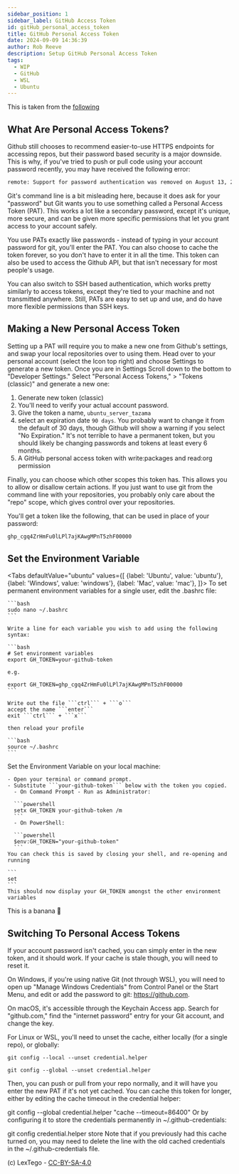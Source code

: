 ```yaml
---  
sidebar_position: 1  
sidebar_label: GitHub Access Token
id: gitHub_personal_access_token
title: GitHub Personal Access Token
date: 2024-09-09 14:36:39
author: Rob Reeve
description: Setup GitHub Personal Access Token
tags: 
  - WIP
  - GitHub
  - WSL
  - Ubuntu
---  
```



This is taken from the [following](https://www.howtogeek.com/devops/how-to-set-up-https-personal-access-tokens-for-github-authentication/)

## What Are Personal Access Tokens?

Github still chooses to recommend easier-to-use HTTPS endpoints for accessing repos, but their password based security is a major downside. This is why, if you've tried to push or pull code using your account password recently, you may have received the following error:

```bash
remote: Support for password authentication was removed on August 13, 2021. Please use a personal access token instead.
```

Git's command line is a bit misleading here, because it does ask for your "password" but Git wants you to use something called a Personal Access Token (PAT). This works a lot like a secondary password, except it's unique, more secure, and can be given more specific permissions that let you grant access to your account safely.

You use PATs exactly like passwords - instead of typing in your account password for git, you'll enter the PAT. You can also choose to cache the token forever, so you don't have to enter it in all the time. This token can also be used to access the Github API, but that isn't necessary for most people's usage.

You can also switch to SSH based authentication, which works pretty similarly to access tokens, except they're tied to your machine and not transmitted anywhere. Still, PATs are easy to set up and use, and do have more flexible permissions than SSH keys.

## Making a New Personal Access Token

Setting up a PAT will require you to make a new one from Github's settings, and swap your local repositories over to using them. Head over to your personal account (select the Icon top right) and choose Settings to generate a new token. Once you are in Settings Scroll down to the bottom to "Developer Settings." Select "Personal Access Tokens," > "Tokens (classic)" and generate a new one:

1. Generate new token (classic)
2. You'll need to verify your actual account password.
3. Give the token a name, ```ubuntu_server_tazama```
4. select an expiration date ```90 days```. You probably want to change it from the default of 30 days, though Github will show a warning if you select "No Expiration." It's not terrible to have a permanent token, but you should likely be changing passwords and tokens at least every 6 months.
5. A GitHub personal access token with write:packages and read:org permission

Finally, you can choose which other scopes this token has. This allows you to allow or disallow certain actions. If you just want to use git from the command line with your repositories, you probably only care about the "repo" scope, which gives control over your repositories.

You'll get a token like the following, that can be used in place of your password:

```bash
ghp_cgq4ZrHmFu0lLPl7ajKAwgMPnT5zhF00000
```

## Set the Environment Variable

<Tabs
  defaultValue="ubuntu"
  values={[
    {label: 'Ubuntu', value: 'ubuntu'},
    {label: 'Windows', value: 'windows'},
    {label: 'Mac', value: 'mac'},
  ]}>
  <TabItem value="ubuntu">
    To set permanent environment variables for a single user, edit the .bashrc file:

    ```bash
    sudo nano ~/.bashrc
    ```

    Write a line for each variable you wish to add using the following syntax:
      
    ```bash
    # Set environment variables
    export GH_TOKEN=your-github-token

    e.g.

    export GH_TOKEN=ghp_cgq4ZrHmFu0lLPl7ajKAwgMPnT5zhF00000
    ```

    Write out the file ```ctrl``` + ```o```  
    accept the name ```enter```  
    exit ```ctrl``` + ```x```  

    then reload your profile

    ```bash
    source ~/.bashrc
    ```
  </TabItem>
  <TabItem value="windows">
    Set the Environment Variable on your local machine:
    
    - Open your terminal or command prompt.
    - Substitute ```your-github-token``` below with the token you copied.
      - On Command Prompt - Run as Administrator:

      ```powershell
      setx GH_TOKEN your-github-token /m
      ```
      - On PowerShell:

      ```powershell
      $env:GH_TOKEN="your-github-token"
      ```
    You can check this is saved by closing your shell, and re-opening and running

    ```
    set
    ```
    This should now display your GH_TOKEN amongst the other environment variables
  </TabItem>
  <TabItem value="mac">
        This is a banana 🍌
  </TabItem>
</Tabs>

## Switching To Personal Access Tokens

If your account password isn't cached, you can simply enter in the new token, and it should work. If your cache is stale though, you will need to reset it.

On Windows, if you're using native Git (not through WSL), you will need to open up "Manage Windows Credentials" from Control Panel or the Start Menu, and edit or add the password to git: https://github.com.

On macOS, it's accessible through the Keychain Access app. Search for "github.com," find the "internet password" entry for your Git account, and change the key.

For Linux or WSL, you'll need to unset the cache, either locally (for a single repo), or globally:

```git config --local --unset credential.helper```

```git config --global --unset credential.helper```

Then, you can push or pull from your repo normally, and it will have you enter the new PAT if it's not yet cached. You can cache this token for longer, either by editing the cache timeout in the credential helper:

git config --global credential.helper "cache --timeout=86400"
Or by configuring it to store the credentials permanently in ~/.github-credentials:

git config credential.helper store
Note that if you previously had this cache turned on, you may need to delete the line with the old cached credentials in the ~/.github-credentials file.

(c) LexTego - [CC-BY-SA-4.0 ](https://spdx.org/licenses/CC-BY-SA-4.0.html)